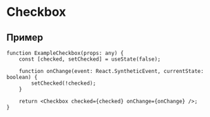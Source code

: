 

<Meta title="Components/Checkbox" component={Checkbox} decorators={[withKnobs]} />

# Checkbox

<Preview>
    <Story name='Preview'>
        <Checkbox 
			checked={boolean('checked', false)} 
			disabled={boolean('disabled', false)}
			onChange={action('onChange')} 
		/>
    </Story>
</Preview>

## Пример

```tsx
function ExampleCheckbox(props: any) {
	const [checked, setChecked] = useState(false);

	function onChange(event: React.SyntheticEvent, currentState: boolean) {
		setChecked(!checked);
	}

	return <Checkbox checked={checked} onChange={onChange} />;
}
```

<Story name='Example'>
    <ExampleCheckbox />
</Story>